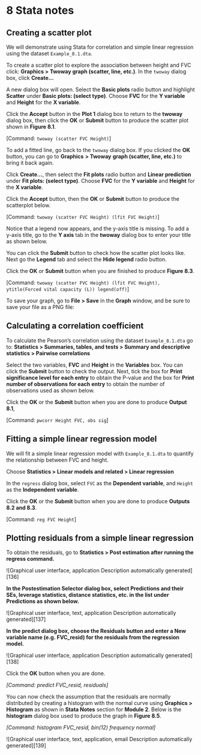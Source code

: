 # **8**    Stata notes {-}

## Creating a scatter plot

We will demonstrate using Stata for correlation and simple linear regression using the dataset `Example_8.1.dta`.

To create a scatter plot to explore the association between height and FVC click: **Graphics > Twoway graph (scatter, line, etc.)**. In the `twoway` dialog box, click **Create...**

A new dialog box will open. Select the **Basic plots** radio button and highlight **Scatter** under **Basic plots: (select type)**. Choose **FVC** for the **Y variable** and **Height** for the **X variable**.

Click the **Accept** button in the **Plot 1** dialog box to return to the **twoway** dialog box, then click the **OK** or **Submit** button to produce the scatter plot shown in **Figure 8.1**.

[Command: `twoway (scatter FVC Height)`]

To add a fitted line, go back to the `twoway` dialog box. If you clicked the **OK** button, you can go to **Graphics** **> Twoway** **graph (scatter, line, etc.)** to bring it back again.

Click **Create...**, then select the **Fit plots** radio button and **Linear prediction** under **Fit plots: (select type)**. Choose **FVC** for the **Y variable** and **Height** for the **X variable**.

Click the **Accept** button, then the **OK** or **Submit** button to produce the scatterplot below.

[Command: `twoway (scatter FVC Height) (lfit FVC Height)`]

Notice that a legend now appears, and the y-axis title is missing. To add a y-axis title, go to the **Y axis** tab in the **twoway** dialog box to enter your title as shown below.

You can click the **Submit** button to check how the scatter plot looks like. Next go the **Legend** tab and select the **Hide legend** radio button.

Click the **OK** or **Submit** button when you are finished to produce **Figure 8.3**.

[Command: `twoway (scatter FVC Height) (lfit FVC Height), ytitle(Forced vital capacity (L)) legend(off)`]

To save your graph, go to **File > Save** in the **Graph** window, and be sure to save your file as a PNG file:

## Calculating a correlation coefficient

To calculate the Pearson's correlation using the dataset `Example_8.1.dta` go to: **Statistics > Summaries, tables, and tests > Summary and descriptive statistics > Pairwise correlations**

Select the two variables, **FVC** and **Height** in the **Variables** box. You can click the **Submit** button to check the output. Next, tick the box for **Print significance level for each entry** to obtain the P-value and the box for **Print number of observations for each entry** to obtain the number of observations used as shown below.

Click the **OK** or the **Submit** button when you are done to produce **Output 8.1**,

[Command: `pwcorr Height FVC, obs sig`]

## Fitting a simple linear regression model

We will fit a simple linear regression model with `Example_8.1.dta` to quantify the relationship between FVC and height.

Choose **Statistics > Linear models and related > Linear regression**

In the `regress` dialog box, select `FVC` as the **Dependent variable**, and `Height` as the **Independent variable**.

Click the **OK** or the **Submit** button when you are done to produce **Outputs 8.2 and 8.3**.

[Command: `reg FVC Height`]

## Plotting residuals from a simple linear regression

To obtain the residuals, go to **Statistics > Post estimation after running the regress command.**

![Graphical user interface, application Description automatically generated][136]

**In the Postestimation Selector dialog box, select Predictions and their SEs, leverage statistics, distance statistics, etc. in the list under Predictions as shown below.**

![Graphical user interface, text, application Description automatically generated][137]

**In the predict dialog box, choose the Residuals button and enter a New variable name (e.g. FVC_resid) for the residuals from the regression model.**

![Graphical user interface, application Description automatically generated][138]

Click the **OK** button when you are done.

*\[Command: predict FVC_resid, residuals\]*

You can now check the assumption that the residuals are normally distributed by creating a histogram with the normal curve using **Graphics > Histogram** as shown in **Stata Notes** section for **Module 2**. Below is the **histogram** dialog box used to produce the graph in **Figure 8.5**.

*\[Command: histogram FVC_resid, bin(12) frequency normal\]*

![Graphical user interface, text, application, email Description automatically generated][139]


